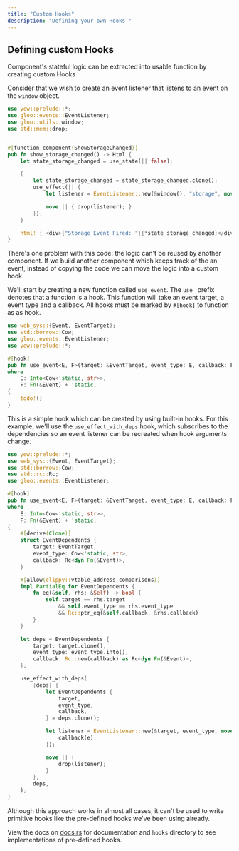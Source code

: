```yaml
---
title: "Custom Hooks"
description: "Defining your own Hooks "
---
```


## Defining custom Hooks

Component's stateful logic can be extracted into usable function by creating custom Hooks

Consider that we wish to create an event listener that listens to an event on the `window`
object.

```rust
use yew::prelude::*;
use gloo::events::EventListener;
use gloo::utils::window;
use std::mem::drop;


#[function_component(ShowStorageChanged)]
pub fn show_storage_changed() -> Html {
    let state_storage_changed = use_state(|| false);

    {
        let state_storage_changed = state_storage_changed.clone();
        use_effect(|| {
            let listener = EventListener::new(&window(), "storage", move |_| state_storage_changed.set(true));

            move || { drop(listener); }
        });
    }

    html! { <div>{"Storage Event Fired: "}{*state_storage_changed}</div> }
}
```

There's one problem with this code: the logic can't be reused by another component.
If we build another component which keeps track of the an event,
instead of copying the code we can move the logic into a custom hook.

We'll start by creating a new function called `use_event`.
The `use_` prefix denotes that a function is a hook.
This function will take an event target, a event type and a callback.
All hooks must be marked by `#[hook]` to function as as hook.
```rust
use web_sys::{Event, EventTarget};
use std::borrow::Cow;
use gloo::events::EventListener;
use yew::prelude::*;

#[hook]
pub fn use_event<E, F>(target: &EventTarget, event_type: E, callback: F)
where
    E: Into<Cow<'static, str>>,
    F: Fn(&Event) + 'static,
{
    todo!()
}
```

This is a simple hook which can be created by using built-in hooks. For this example, we'll use the `use_effect_with_deps` hook,
which subscribes to the dependencies so an event listener can be recreated when hook arguments change.

```rust
use yew::prelude::*;
use web_sys::{Event, EventTarget};
use std::borrow::Cow;
use std::rc::Rc;
use gloo::events::EventListener;

#[hook]
pub fn use_event<E, F>(target: &EventTarget, event_type: E, callback: F)
where
    E: Into<Cow<'static, str>>,
    F: Fn(&Event) + 'static,
{
    #[derive(Clone)]
    struct EventDependents {
        target: EventTarget,
        event_type: Cow<'static, str>,
        callback: Rc<dyn Fn(&Event)>,
    }

    #[allow(clippy::vtable_address_comparisons)]
    impl PartialEq for EventDependents {
        fn eq(&self, rhs: &Self) -> bool {
            self.target == rhs.target
                && self.event_type == rhs.event_type
                && Rc::ptr_eq(&self.callback, &rhs.callback)
        }
    }

    let deps = EventDependents {
        target: target.clone(),
        event_type: event_type.into(),
        callback: Rc::new(callback) as Rc<dyn Fn(&Event)>,
    };

    use_effect_with_deps(
        |deps| {
            let EventDependents {
                target,
                event_type,
                callback,
            } = deps.clone();

            let listener = EventListener::new(&target, event_type, move |e| {
                callback(e);
            });

            move || {
                drop(listener);
            }
        },
        deps,
    );
}
```

Although this approach works in almost all cases, it can't be used to write primitive hooks like the pre-defined hooks we've been using already.

View the docs on [docs.rs](https://docs.rs/yew) for documentation and `hooks` directory to see implementations of pre-defined hooks.
